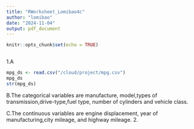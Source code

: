 ```yaml
---
title: "RWorksheet_Lomibao4c"
author: "lomibao"
date: "2024-11-04"
output: pdf_document
---
```


```r
knitr::opts_chunk$set(echo = TRUE)
```

```r

```
1.A
```r
mpg_ds <- read.csv("/cloud/project/mpg.csv")
mpg_ds
str(mpg_ds)
```
B.The categorical variables are manufacture, model,types of transmission,drive-type,fuel type, number of cylinders and vehicle class. 

C.The continuous variables are engine displacement, year of manufacturing,city mileage, and highway mileage.
2.
```r

```

